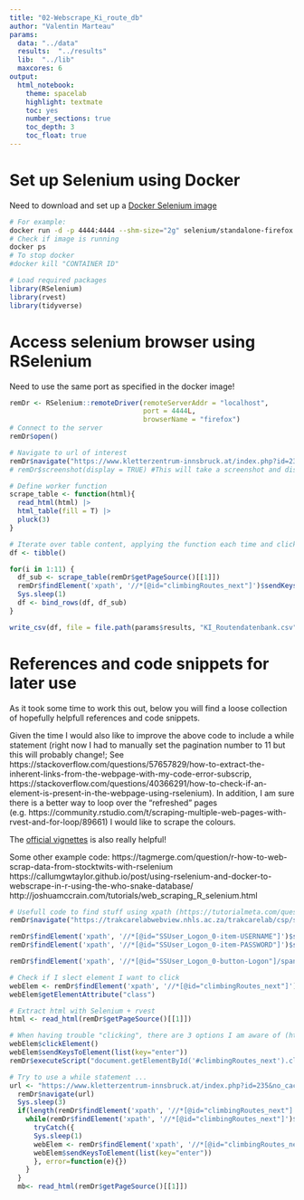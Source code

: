 ```yaml
---
title: "02-Webscrape_Ki_route_db"
author: "Valentin Marteau"
params:
  data: "../data"
  results:  "../results"
  lib:  "../lib"
  maxcores: 6
output:
  html_notebook:
    theme: spacelab
    highlight: textmate
    toc: yes
    number_sections: true
    toc_depth: 3
    toc_float: true
---
```


# Set up Selenium using Docker
Need to download and set up a [Docker Selenium image](https://github.com/SeleniumHQ/docker-selenium)
```bash
# For example:
docker run -d -p 4444:4444 --shm-size="2g" selenium/standalone-firefox:4.1.4-20220427 # If port 4444 is not available try 4445 (can happen on macos)
# Check if image is running
docker ps
# To stop docker
#docker kill "CONTAINER ID"
```
```r
# Load required packages
library(RSelenium)
library(rvest)
library(tidyverse)
```
# Access selenium browser using RSelenium
Need to use the same port as specified in the docker image!
```r
remDr <- RSelenium::remoteDriver(remoteServerAddr = "localhost",
                                 port = 4444L,
                                 browserName = "firefox")
# Connect to the server
remDr$open()

# Navigate to url of interest
remDr$navigate("https://www.kletterzentrum-innsbruck.at/index.php?id=235&no_cache=1")
# remDr$screenshot(display = TRUE) #This will take a screenshot and display it in the RStudio viewer

# Define worker function
scrape_table <- function(html){
  read_html(html) |>
  html_table(fill = T) |>
  pluck(3)
}

# Iterate over table content, applying the function each time and clicking the "Next" button
df <- tibble()

for(i in 1:11) {
  df_sub <- scrape_table(remDr$getPageSource()[[1]])
  remDr$findElement('xpath', '//*[@id="climbingRoutes_next"]')$sendKeysToElement(list(key="enter"))
  Sys.sleep(1)
  df <- bind_rows(df, df_sub)
}

write_csv(df, file = file.path(params$results, "KI_Routendatenbank.csv"))
```

# References and code snippets for later use
As it took some time to work this out, below you will find a loose collection of hopefully helpfull references and code snippets.

Given the time I would also like to improve the above code to include a while statement (right now I had to manually set the pagination number to 11 but this will probably change!; See https://stackoverflow.com/questions/57657829/how-to-extract-the-inherent-links-from-the-webpage-with-my-code-error-subscrip, https://stackoverflow.com/questions/40366291/how-to-check-if-an-element-is-present-in-the-webpage-using-rselenium). In addition, I am sure there is a better way to loop over the "refreshed" pages (e.g. https://community.rstudio.com/t/scraping-multiple-web-pages-with-rvest-and-for-loop/89661)
I would like to scrape the colours.

The [official vignettes](https://cran.r-project.org/web/packages/RSelenium/index.html) is also really helpful!

Some other example code: https://tagmerge.com/question/r-how-to-web-scrap-data-from-stocktwits-with-rselenium
https://callumgwtaylor.github.io/post/using-rselenium-and-docker-to-webscrape-in-r-using-the-who-snake-database/
http://joshuamccrain.com/tutorials/web_scraping_R_selenium.html

```r
# Usefull code to find stuff using xpath (https://tutorialmeta.com/question/error-using-findelement-function-in-rselenium-struggling-to-select-a-text-box-a, https://www.w3schools.com/xml/xpath_syntax.asp)
remDr$navigate("https://trakcarelabwebview.nhls.ac.za/trakcarelab/csp/system.Home.cls#/Component/SSUser.Logon")

remDr$findElement('xpath', '//*[@id="SSUser_Logon_0-item-USERNAME"]')$sendKeysToElement(list("myusername"))
remDr$findElement('xpath', '//*[@id="SSUser_Logon_0-item-PASSWORD"]')$sendKeysToElement(list("password"))

remDr$findElement('xpath', '//*[@id="SSUser_Logon_0-button-Logon"]/span')$clickElement()

# Check if I slect element I want to click
webElem <- remDr$findElement('xpath', '//*[@id="climbingRoutes_next"]')
webElem$getElementAttribute("class")

# Extract html with Selenium + rvest
html <- read_html(remDr$getPageSource()[[1]])

# When having trouble "clicking", there are 3 options I am aware of (https://stackoverflow.com/questions/26725406/rselenium-radio-button-click-doesnt-seem-to-be-working)
webElem$clickElement()
webElem$sendKeysToElement(list(key="enter"))
remDr$executeScript("document.getElementById('#climbingRoutes_next').click()")
```

```r
# Try to use a while statement ...
url <- "https://www.kletterzentrum-innsbruck.at/index.php?id=235&no_cache=1"
  remDr$navigate(url)
  Sys.sleep(3)
  if(length(remDr$findElement('xpath', '//*[@id="climbingRoutes_next"]'))!=0){
    while(remDr$findElement('xpath', '//*[@id="climbingRoutes_next"]')$isElementDisplayed()[[1]]){
      tryCatch({
      Sys.sleep(1)
      webElem <- remDr$findElement('xpath', '//*[@id="climbingRoutes_next"]')
      webElem$sendKeysToElement(list(key="enter"))
      }, error=function(e){})
    }
  }
  mb<- read_html(remDr$getPageSource()[[1]])
```